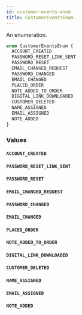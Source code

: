 ```yaml
---
id: customer-events-enum
title: CustomerEventsEnum
---
```



An enumeration.

```graphql
enum CustomerEventsEnum {
  ACCOUNT_CREATED
  PASSWORD_RESET_LINK_SENT
  PASSWORD_RESET
  EMAIL_CHANGED_REQUEST
  PASSWORD_CHANGED
  EMAIL_CHANGED
  PLACED_ORDER
  NOTE_ADDED_TO_ORDER
  DIGITAL_LINK_DOWNLOADED
  CUSTOMER_DELETED
  NAME_ASSIGNED
  EMAIL_ASSIGNED
  NOTE_ADDED
}
```


### Values

#### `ACCOUNT_CREATED` 




#### `PASSWORD_RESET_LINK_SENT` 




#### `PASSWORD_RESET` 




#### `EMAIL_CHANGED_REQUEST` 




#### `PASSWORD_CHANGED` 




#### `EMAIL_CHANGED` 




#### `PLACED_ORDER` 




#### `NOTE_ADDED_TO_ORDER` 




#### `DIGITAL_LINK_DOWNLOADED` 




#### `CUSTOMER_DELETED` 




#### `NAME_ASSIGNED` 




#### `EMAIL_ASSIGNED` 




#### `NOTE_ADDED` 







